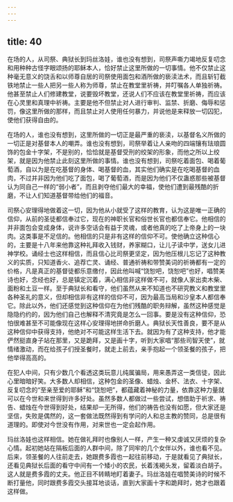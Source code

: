 ```yaml
---
---
---
```

title: 40
---




在场的人，从司祭、典狱长到玛丝洛娃，谁也没有想到，司祭声嘶力竭地反复叨念和用种种古怪字眼颂扬的耶稣本人，恰好禁止这里所做的一切事情。他不仅禁止这种毫无意义的饶舌和以师尊自居的司祭使用面包和酒所做的亵渎法术，而且斩钉截铁地禁止一些人把另一些人称为师尊，禁止在教堂里祈祷，并叮嘱各人单独祈祷。他甚至禁止人们修建教堂，说要毁坏教堂，还说人们不应该在教堂里祈祷，而应该在心灵里和真理中祈祷。主要是他不但禁止对人进行审判、监禁、折磨、侮辱和惩罚，像这里所做的那样，而且禁止对人使用任何暴力，并说他是来释放一切囚犯，使他们获得自由的。

在场的人，谁也没有想到，这里所做的一切正是最严重的亵渎，以基督名义所做的一切正是对基督本人的嘲弄。谁也没有想到，司祭举着让人亲吻的四端镶有珐琅圆饰的包金十字架，不是别的，恰恰就是基督受刑的绞架的形象，而他之所以上绞架，就是因为他禁止此刻这里所做的事情。谁也没有想到，司祭吃着面包、喝着葡萄酒，自以为是在吃基督的身体、喝基督的血，其实他们确实是在吃喝基督的血肉，不过并非因为他们吃了面包，喝了葡萄酒，而是因为他们不仅蛊惑那些被基督认为同自己一样的“弱小者”，而且剥夺他们最大的幸福，使他们遭到最残酷的折磨，不让人们知道基督带给他们的福音。

司祭心安理得地做着这一切，因为他从小就受了这样的教育，认为这是唯一正确的信仰，从前的圣徒都信奉过它，现在的神职长官和俗世长官也都信奉它。他相信的并非面包会变成身体，说许多空话会有益于灵魂，或者他真的吃了上帝身上的一块肉。这类事是不足信的。他相信的只是非有这样的信仰不可。使他确立这种信心的，主要是十八年来他靠这种礼拜收入钱财，养家糊口，让儿子读中学，送女儿进神学校。诵经士也这样相信，而且信心比司祭更坚定，因为他压根儿忘记了这种教义的实质，只知道香火、追荐亡灵、诵经、普通祈祷和带赞美词的祈祷都有一定的价格，凡是真正的基督徒都乐意缴付，因此他叫喊“饶恕吧，饶恕吧”也好，唱赞美诗也好，念经也好，总是镇定沉着，满心相信非这样做不可，就像人家出卖木柴、面粉和土豆一样。至于典狱长和看守，他们虽然从来不知道也不研究教义和教堂里各种圣礼的意义，但却相信非有这样的信仰不可，因为最高当局和沙皇本人都信奉它。除此以外，他们还感觉到这种信仰在为他们残酷的职务辩解，虽然这种感觉是隐隐约约的，因为他们自己也解释不清究竟是怎么一回事。要是没有这种信仰，恐怕很难甚至不可能像现在这样心安理得地拼命折磨人。典狱长天性善良，要不是从这种信仰中获得支持，他绝对不可能这样生活下去。就因为有了这种支持，他才能俨然挺直身子站在那里，又是跪拜，又是画十字，听到大家唱“那些司智天使”，就情绪激动，而在给孩子们授圣餐时，就走上前去，亲手抱起一个领圣餐的孩子，把他举得高高的。

在犯人中间，只有少数几个看透这类玩意儿纯属骗局，用来愚弄这一类信徒，因此心里暗暗好笑。大多数人却相信，这种包金的圣像、蜡烛、金杯、法衣、十字架、反复叨念的“至亲至爱的耶稣”和“饶恕吧”，都蕴藏着神秘的力量，依靠这种力量就可以在今世和来世得到许多好处。虽然多数人都做过一些尝试，想借助于祈求、祷告、蜡烛在今世得到好处，结果却一无所得，他们的祷告也没有如愿，但大家还是坚信，失败是偶然的，这一套做法既然得到有学问的人和总主教的赞同，总是很有道理的。即使对今世没有作用，对来世也一定会起作用。

玛丝洛娃也这样相信。她在做礼拜时也像别人一样，产生一种又虔诚又厌烦的复杂心情。起初她站在隔板后面的人群中间，除了同牢的几个女伴以外，谁也看不见。后来，领圣餐的人往前走去，她跟费多霞也一起往前移动，于是就看见了典狱长，还看见典狱长后面的看守中间有一个矮小的农民，长着浅褐头发，留着淡白胡子。这人就是费多霞的丈夫。他正目不转睛地盯着妻子。玛丝洛娃在唱赞美诗的时候不断打量他，同时跟费多霞交头接耳地谈话，直到大家画十字和跪拜时，她才也跟着这样做。